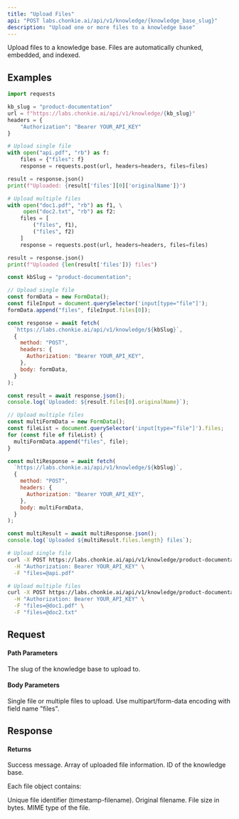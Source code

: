 ```yaml
---
title: "Upload Files"
api: "POST labs.chonkie.ai/api/v1/knowledge/{knowledge_base_slug}"
description: "Upload one or more files to a knowledge base"
---
```


Upload files to a knowledge base. Files are automatically chunked, embedded, and indexed.

## Examples

<CodeGroup>

```python Python
import requests

kb_slug = "product-documentation"
url = f"https://labs.chonkie.ai/api/v1/knowledge/{kb_slug}"
headers = {
    "Authorization": "Bearer YOUR_API_KEY"
}

# Upload single file
with open("api.pdf", "rb") as f:
    files = {"files": f}
    response = requests.post(url, headers=headers, files=files)

result = response.json()
print(f"Uploaded: {result['files'][0]['originalName']}")

# Upload multiple files
with open("doc1.pdf", "rb") as f1, \
     open("doc2.txt", "rb") as f2:
    files = [
        ("files", f1),
        ("files", f2)
    ]
    response = requests.post(url, headers=headers, files=files)

result = response.json()
print(f"Uploaded {len(result['files'])} files")
```

```javascript JavaScript
const kbSlug = "product-documentation";

// Upload single file
const formData = new FormData();
const fileInput = document.querySelector('input[type="file"]');
formData.append("files", fileInput.files[0]);

const response = await fetch(
  `https://labs.chonkie.ai/api/v1/knowledge/${kbSlug}`,
  {
    method: "POST",
    headers: {
      Authorization: "Bearer YOUR_API_KEY",
    },
    body: formData,
  }
);

const result = await response.json();
console.log(`Uploaded: ${result.files[0].originalName}`);

// Upload multiple files
const multiFormData = new FormData();
const fileList = document.querySelector('input[type="file"]').files;
for (const file of fileList) {
  multiFormData.append("files", file);
}

const multiResponse = await fetch(
  `https://labs.chonkie.ai/api/v1/knowledge/${kbSlug}`,
  {
    method: "POST",
    headers: {
      Authorization: "Bearer YOUR_API_KEY",
    },
    body: multiFormData,
  }
);

const multiResult = await multiResponse.json();
console.log(`Uploaded ${multiResult.files.length} files`);
```

```bash cURL
# Upload single file
curl -X POST https://labs.chonkie.ai/api/v1/knowledge/product-documentation \
  -H "Authorization: Bearer YOUR_API_KEY" \
  -F "files=@api.pdf"

# Upload multiple files
curl -X POST https://labs.chonkie.ai/api/v1/knowledge/product-documentation \
  -H "Authorization: Bearer YOUR_API_KEY" \
  -F "files=@doc1.pdf" \
  -F "files=@doc2.txt"
```

</CodeGroup>

## Request

#### Path Parameters

<ParamField path="knowledge_base_slug" type="string" required>
  The slug of the knowledge base to upload to.
</ParamField>

#### Body Parameters

<ParamField path="files" type="file | file[]" required>
  Single file or multiple files to upload. Use multipart/form-data encoding with
  field name "files".
</ParamField>

## Response

#### Returns

<ResponseField name="message" type="string">
  Success message.
</ResponseField>

<ResponseField name="files" type="array">
  Array of uploaded file information.
</ResponseField>

<ResponseField name="knowledgeBaseId" type="string">
  ID of the knowledge base.
</ResponseField>

Each file object contains:

<ResponseField name="key" type="string">
  Unique file identifier (timestamp-filename).
</ResponseField>

<ResponseField name="originalName" type="string">
  Original filename.
</ResponseField>

<ResponseField name="size" type="integer">
  File size in bytes.
</ResponseField>

<ResponseField name="type" type="string">
  MIME type of the file.
</ResponseField>
